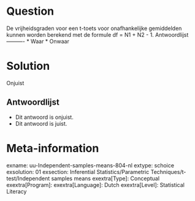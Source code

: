 Question
========
  
De vrijheidsgraden voor een t-toets voor onafhankelijke gemiddelden kunnen worden berekend met de formule df = N1 + N2 - 1. 
Antwoordlijst
----------
* Waar
* Onwaar

Solution
========
  
Onjuist

Antwoordlijst
----------
* Dit antwoord is onjuist.
* Dit antwoord is juist.

Meta-information
================
exname: uu-Independent-samples-means-804-nl
extype: schoice
exsolution: 01
exsection: Inferential Statistics/Parametric Techniques/t-test/Independent samples means
exextra[Type]: Conceptual
exextra[Program]: 
exextra[Language]: Dutch
exextra[Level]: Statistical Literacy